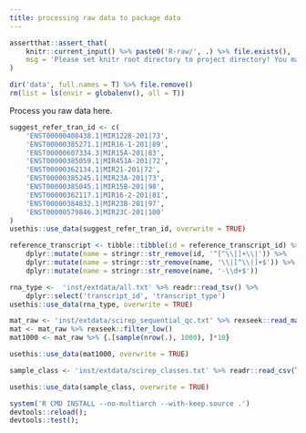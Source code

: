 ```yaml
---
title: processing raw data to package data
---
```


```r
assertthat::assert_that(
    knitr::current_input() %>% paste0('R-raw/', .) %>% file.exists(),
    msg = 'Please set knitr root directory to project directory! You may try running `rmarkdown::render("data-raw/data.Rmd")` at project directory or clicking `Knit` button on the top of this document in RStudio.'
)
```

```r
dir('data', full.names = T) %>% file.remove()
rm(list = ls(envir = globalenv(), all = T))
```

Process you raw data here.

```r
suggest_refer_tran_id <- c(
    'ENST00000408438.1|MIR1228-201|73',
    'ENST00000385271.1|MIR16-1-201|89',
    'ENST00000607334.3|MIR15A-201|83',
    'ENST00000385059.1|MIR451A-201|72',
    'ENST00000362134.1|MIR21-201|72',
    'ENST00000385245.1|MIR23A-201|73',
    'ENST00000385045.1|MIR15B-201|98',
    'ENST00000362117.1|MIR16-2-201|81',
    'ENST00000384832.1|MIR23B-201|97',
    'ENST00000579846.3|MIR23C-201|100'
)
usethis::use_data(suggest_refer_tran_id, overwrite = TRUE)

reference_transcript <- tibble::tibble(id = reference_transcript_id) %>% 
	dplyr::mutate(name = stringr::str_remove(id, '^[^\\|]+\\|')) %>%
	dplyr::mutate(name = stringr::str_remove(name, '\\|[^\\|]+$')) %>% 
	dplyr::mutate(name = stringr::str_remove(name, '-\\d+$'))

rna_type <-  'inst/extdata/all.txt' %>% readr::read_tsv() %>% 
	dplyr::select('transcript_id', 'transcript_type')
usethis::use_data(rna_type, overwrite = TRUE)
```


```r
mat_raw <- 'inst/extdata/scirep_sequential_qc.txt' %>% rexseek::read_mat()
mat <- mat_raw %>% rexseek::filter_low()
mat1000 <- mat_raw %>% {.[sample(nrow(.), 1000), ]*10}

usethis::use_data(mat1000, overwrite = TRUE)
```


```r
sample_class <- 'inst/extdata/scirep_classes.txt' %>% readr::read_csv(T, 'cc')

usethis::use_data(sample_class, overwrite = TRUE)
```

```r
system('R CMD INSTALL --no-multiarch --with-keep.source .')
devtools::reload();
devtools::test();
```




